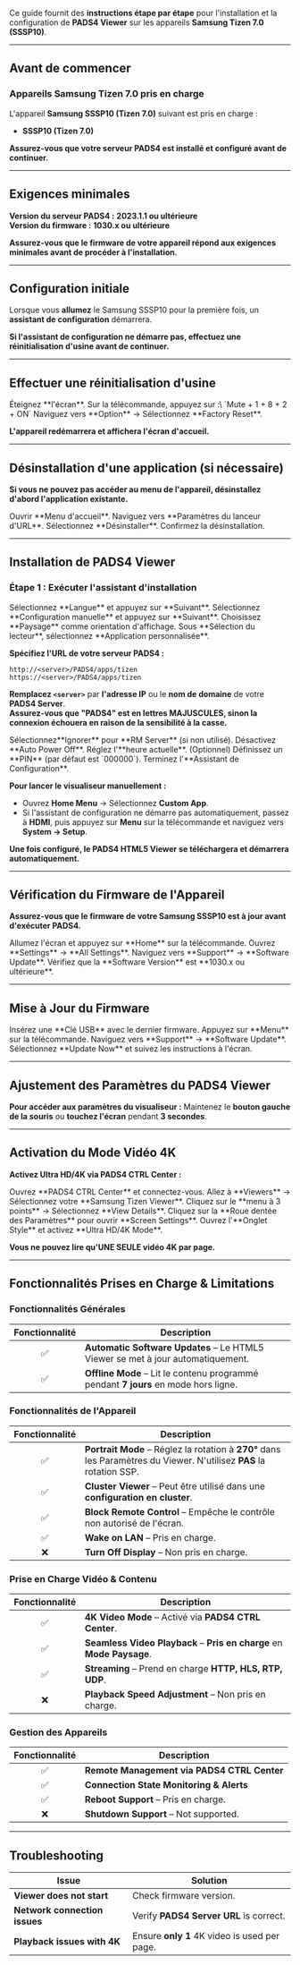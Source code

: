 Ce guide fournit des **instructions étape par étape** pour l'installation et la configuration de **PADS4 Viewer** sur les appareils **Samsung Tizen 7.0 (SSSP10)**.

***

## **Avant de commencer**

### **Appareils Samsung Tizen 7.0 pris en charge**

L'appareil **Samsung SSSP10 (Tizen 7.0)** suivant est pris en charge :

* **SSSP10 (Tizen 7.0)**

**Assurez-vous que votre serveur PADS4 est installé et configuré avant de continuer.**

***

## **Exigences minimales**

**Version du serveur PADS4 :** **2023.1.1 ou ultérieure**\
**Version du firmware :** **1030.x ou ultérieure**

**Assurez-vous que le firmware de votre appareil répond aux exigences minimales avant de procéder à l'installation.**

***

## **Configuration initiale**

Lorsque vous **allumez** le Samsung SSSP10 pour la première fois, un **assistant de configuration** démarrera.

**Si l'assistant de configuration ne démarre pas, effectuez une réinitialisation d'usine avant de continuer.**

***

## **Effectuer une réinitialisation d'usine**

<Steps>
  <Step title="Première étape">
    Éteignez **l'écran**.
  </Step>

  <Step title="Deuxième étape">
    Sur la télécommande, appuyez sur :\
    `Mute + 1 + 8 + 2 + ON`
  </Step>

  <Step title="Troisième étape">
    Naviguez vers **Option** → Sélectionnez **Factory Reset**.
  </Step>
</Steps>

**L'appareil redémarrera et affichera l'écran d'accueil.**

***

## **Désinstallation d'une application (si nécessaire)**

**Si vous ne pouvez pas accéder au menu de l'appareil, désinstallez d'abord l'application existante.**

<Steps>
  <Step title="Première étape">
    Ouvrir **Menu d'accueil**.
  </Step>

  <Step title="Deuxième étape">
    Naviguez vers **Paramètres du lanceur d'URL**.
  </Step>

  <Step title="Troisième étape">
    Sélectionnez **Désinstaller**.
  </Step>

  <Step title="Quatrième étape">
    Confirmez la désinstallation.
  </Step>
</Steps>

***

## **Installation de PADS4 Viewer**

### **Étape 1 : Exécuter l'assistant d'installation**

<Steps>
  <Step title="Première étape">
    Sélectionnez **Langue** et appuyez sur **Suivant**.
  </Step>

  <Step title="Deuxième étape">
    Sélectionnez **Configuration manuelle** et appuyez sur **Suivant**.
  </Step>

  <Step title="Troisième étape">
    Choisissez **Paysage** comme orientation d'affichage.
  </Step>

  <Step title="Quatrième étape">
    Sous **Sélection du lecteur**, sélectionnez **Application personnalisée**.
  </Step>
</Steps>

**Spécifiez l'URL de votre serveur PADS4 :**

```
http://<server>/PADS4/apps/tizen  
https://<server>/PADS4/apps/tizen  
```

**Remplacez `<server>`** par **l'adresse IP** ou le **nom de domaine** de votre **PADS4 Server**.\
**Assurez-vous que "PADS4" est en lettres MAJUSCULES, sinon la connexion échouera en raison de la sensibilité à la casse.**

<Steps>
  <Step title="Étape Cinq">
    Sélectionnez**Ignorer** pour **RM Server** (si non utilisé).
  </Step>

  <Step title="Étape Six">
    Désactivez **Auto Power Off**.
  </Step>

  <Step title="Étape Sept">
    Réglez l'**heure actuelle**.
  </Step>

  <Step title="Étape Huit">
    (Optionnel) Définissez un **PIN** (par défaut est `000000`).
  </Step>

  <Step title="Étape Neuf">
    Terminez l'**Assistant de Configuration**.
  </Step>
</Steps>

**Pour lancer le visualiseur manuellement :**

* Ouvrez **Home Menu** → Sélectionnez **Custom App**.
* Si l'assistant de configuration ne démarre pas automatiquement, passez à **HDMI**, puis appuyez sur **Menu** sur la télécommande et naviguez vers **System → Setup**.

**Une fois configuré, le PADS4 HTML5 Viewer se téléchargera et démarrera automatiquement.**

***

## **Vérification du Firmware de l'Appareil**

**Assurez-vous que le firmware de votre Samsung SSSP10 est à jour avant d'exécuter PADS4.**

<Steps>
  <Step title="Étape Un">
    Allumez l'écran et appuyez sur **Home** sur la télécommande.
  </Step>

  <Step title="Étape Deux">
    Ouvrez **Settings** → **All Settings**.
  </Step>

  <Step title="Étape Trois">
    Naviguez vers **Support** → **Software Update**.
  </Step>

  <Step title="Étape Quatre">
    Vérifiez que la **Software Version** est **1030.x ou ultérieure**.
  </Step>
</Steps>

***

## **Mise à Jour du Firmware**

<Steps>
  <Step title="Étape Un">
    Insérez une **Clé USB** avec le dernier firmware.
  </Step>

  <Step title="Étape Deux">
    Appuyez sur **Menu** sur la télécommande.
  </Step>

  <Step title="Étape Trois">
    Naviguez vers **Support** → **Software Update**.
  </Step>

  <Step title="Étape Quatre">
    Sélectionnez **Update Now** et suivez les instructions à l'écran.
  </Step>
</Steps>

***

## **Ajustement des Paramètres du PADS4 Viewer**

**Pour accéder aux paramètres du visualiseur :** Maintenez le **bouton gauche de la souris** ou **touchez l'écran** pendant **3 secondes**.

***

## **Activation du Mode Vidéo 4K**

**Activez Ultra HD/4K via PADS4 CTRL Center :**

<Steps>
  <Step title="Étape Un">
    Ouvrez **PADS4 CTRL Center** et connectez-vous.
  </Step>

  <Step title="Étape Deux">
    Allez à **Viewers** → Sélectionnez votre **Samsung Tizen Viewer**.
  </Step>

  <Step title="Étape Trois">
    Cliquez sur le **menu à 3 points** → Sélectionnez **View Details**.
  </Step>

  <Step title="Étape Quatre">
    Cliquez sur la **Roue dentée des Paramètres** pour ouvrir **Screen Settings**.
  </Step>

  <Step title="Étape Cinq">
    Ouvrez l'**Onglet Style** et activez **Ultra HD/4K Mode**.
  </Step>
</Steps>

**Vous ne pouvez lire qu'UNE SEULE vidéo 4K par page.**

***

## **Fonctionnalités Prises en Charge & Limitations**

### **Fonctionnalités Générales**

| Fonctionnalité | Description                                                                         |
| :------------: | ----------------------------------------------------------------------------------- |
|        ✅       | **Automatic Software Updates** – Le HTML5 Viewer se met à jour automatiquement.     |
|        ✅       | **Offline Mode** – Lit le contenu programmé pendant **7 jours** en mode hors ligne. |

### **Fonctionnalités de l'Appareil**

| Fonctionnalité | Description                                                                                                          |
| :------------: | -------------------------------------------------------------------------------------------------------------------- |
|        ✅       | **Portrait Mode** – Réglez la rotation à **270°** dans les Paramètres du Viewer. N'utilisez **PAS** la rotation SSP. |
|        ✅       | **Cluster Viewer** – Peut être utilisé dans une **configuration en cluster**.                                        |
|        ✅       | **Block Remote Control** – Empêche le contrôle non autorisé de l'écran.                                              |
|        ✅       | **Wake on LAN** – Pris en charge.                                                                                    |
|        ❌       | **Turn Off Display** – Non pris en charge.                                                                           |

### **Prise en Charge Vidéo & Contenu**

| Fonctionnalité | Description                                                           |
| :------------: | --------------------------------------------------------------------- |
|        ✅       | **4K Video Mode** – Activé via **PADS4 CTRL Center**.                 |
|        ✅       | **Seamless Video Playback** – **Pris en charge** en **Mode Paysage**. |
|        ✅       | **Streaming** – Prend en charge **HTTP, HLS, RTP, UDP**.              |
|        ❌       | **Playback Speed Adjustment** – Non pris en charge.                   |

### **Gestion des Appareils**

| Fonctionnalité | Description                                 |
| :------------: | ------------------------------------------- |
|        ✅       | **Remote Management via PADS4 CTRL Center** |
|        ✅       | **Connection State Monitoring & Alerts**    |
|        ✅       | **Reboot Support** – Pris en charge.        |
|        ❌       | **Shutdown Support** – Not supported.       |

***

## **Troubleshooting**

| **Issue**                     | **Solution**                                 |
| ----------------------------- | -------------------------------------------- |
| **Viewer does not start**     | Check firmware version.                      |
| **Network connection issues** | Verify **PADS4 Server URL** is correct.      |
| **Playback issues with 4K**   | Ensure **only 1** 4K video is used per page. |
